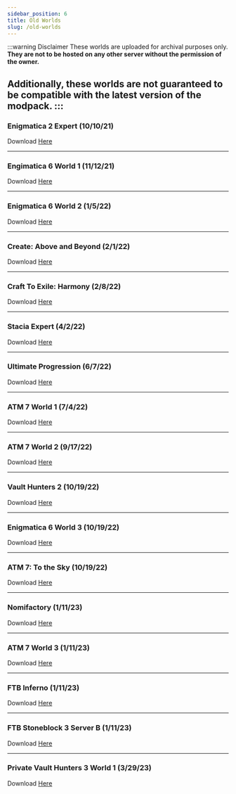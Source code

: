 ```yaml
---
sidebar_position: 6
title: Old Worlds
slug: /old-worlds
---
```


:::warning Disclaimer
These worlds are uploaded for archival purposes only. **They are not to be hosted on any other server without the permission of the owner.**

Additionally, these worlds are not guaranteed to be compatible with the latest version of the modpack.
:::
---

### Enigmatica 2 Expert (10/10/21)
Download [Here](https://1drv.ms/u/s!AjwgqTPBSUsGgvxqJoBf7poTFx3Keg?e=nSHfli)

---
### Engimatica 6 World 1 (11/12/21)
Download [Here](https://1drv.ms/u/s!AjwgqTPBSUsGgvxrD6f3MQZ65TsSbg?e=uQKxZb)

---
### Enigmatica 6 World 2 (1/5/22)
Download [Here](https://1drv.ms/u/s!AjwgqTPBSUsGgvxtMVdS4L8MNrHeag?e=OSeGRa)

---
### Create: Above and Beyond (2/1/22)
Download [Here](https://1drv.ms/u/s!AjwgqTPBSUsGgvxsHZ4K_UX1mKoh2A?e=pDD2mL)

---
### Craft To Exile: Harmony (2/8/22)
Download [Here](https://1drv.ms/u/s!AjwgqTPBSUsGgv0C4l9vC_gUP3pWIQ?e=VSPTJ9)

---
### Stacia Expert (4/2/22)
Download [Here](https://1drv.ms/u/s!AjwgqTPBSUsGgv0AjmspzR75eqYCSw?e=OQhOeh)

---
### Ultimate Progression (6/7/22)
Download [Here](https://1drv.ms/u/s!AjwgqTPBSUsGgvxwhUIv7xcWOGx_HA?e=t7it6A)

---
### ATM 7 World 1 (7/4/22)
Download [Here](https://1drv.ms/u/s!AjwgqTPBSUsGgvx3QNqEwQcSWDuTCw?e=dxThy0)

---
### ATM 7 World 2 (9/17/22)
Download [Here](https://1drv.ms/u/s!AjwgqTPBSUsGgv0BHrsgUkf7_O_g9g?e=hGgHBq)

---
### Vault Hunters 2 (10/19/22)
Download [Here](https://1drv.ms/u/s!AjwgqTPBSUsGgv0U4LNy5uoscGM3vg?e=4A0YmL)

---
### Enigmatica 6 World 3 (10/19/22)
Download [Here](https://1drv.ms/u/s!AjwgqTPBSUsGgv0T2dCbxwspsmJIJg?e=lzzs6D)

---
### ATM 7: To the Sky (10/19/22)
Download [Here](https://1drv.ms/u/s!AjwgqTPBSUsGgv0Q2HlGTmOwOAFsNw?e=O2g4hP)

---
### Nomifactory (1/11/23)
Download [Here](https://1drv.ms/u/s!AjwgqTPBSUsGgv0Yiw7Ibbi4JcC0lQ?e=vcUXum)

---
### ATM 7 World 3 (1/11/23)
Download [Here](https://1drv.ms/u/s!AjwgqTPBSUsGgv0abMDOSVrRHwuHAQ?e=AYbhYx)

---
### FTB Inferno (1/11/23)
Download [Here](https://1drv.ms/u/s!AjwgqTPBSUsGgv0XMZXDh9_9lJ-WKQ?e=RF1eBQ)

---
### FTB Stoneblock 3 Server B (1/11/23)
Download [Here](https://1drv.ms/u/s!AjwgqTPBSUsGgv0Zzh-AAc75SHhwzg?e=Dap1hd)

---
### Private Vault Hunters 3 World 1 (3/29/23)
Download [Here](https://1drv.ms/u/s!AjwgqTPBSUsGgv09swGTpZYLKV0HIQ?e=EKcDiC)